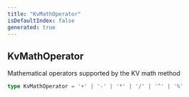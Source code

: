 ```yaml
---
title: "KvMathOperator"
isDefaultIndex: false
generated: true
---
```



<!-- This file was generated from the CommandKit source. Do not modify. Instead, re-run the "docgen" script -->


## KvMathOperator

<GenerationInfo sourceFile="packages/commandkit/src/kv/kv.ts" sourceLine="10" packageName="commandkit" />

Mathematical operators supported by the KV math method

```ts title="Signature"
type KvMathOperator = '+' | '-' | '*' | '/' | '^' | '%'
```
